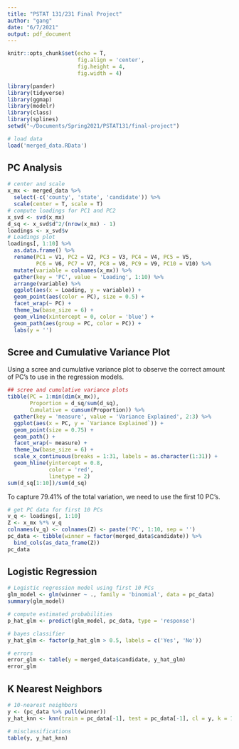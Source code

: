 ```yaml
---
title: "PSTAT 131/231 Final Project"
author: "gang"
date: "6/7/2021"
output: pdf_document
---
```


```r
knitr::opts_chunk$set(echo = T, 
                      fig.align = 'center',
                      fig.height = 4, 
                      fig.width = 4)

library(pander)
library(tidyverse)
library(ggmap)
library(modelr)
library(class)
library(splines)
setwd("~/Documents/Spring2021/PSTAT131/final-project")
```

```r
# load data
load('merged_data.RData')
```

## PC Analysis

```r
# center and scale
x_mx <- merged_data %>% 
  select(-c('county', 'state', 'candidate')) %>% 
  scale(center = T, scale = T)
# compute loadings for PC1 and PC2
x_svd <- svd(x_mx)
d_sq <- x_svd$d^2/(nrow(x_mx) - 1)
loadings <- x_svd$v
# Loadings plot
loadings[, 1:10] %>%
  as.data.frame() %>%
  rename(PC1 = V1, PC2 = V2, PC3 = V3, PC4 = V4, PC5 = V5, 
         PC6 = V6, PC7 = V7, PC8 = V8, PC9 = V9, PC10 = V10) %>%
  mutate(variable = colnames(x_mx)) %>%
  gather(key = 'PC', value = 'Loading', 1:10) %>%
  arrange(variable) %>%
  ggplot(aes(x = Loading, y = variable)) +
  geom_point(aes(color = PC), size = 0.5) +
  facet_wrap(~ PC) +
  theme_bw(base_size = 6) +
  geom_vline(xintercept = 0, color = 'blue') +
  geom_path(aes(group = PC, color = PC)) +
  labs(y = '')
```


## Scree and Cumulative Variance Plot
Using a scree and cumulative variance plot to observe the correct amount of PC's to use in the regression models.
```r
## scree and cumulative variance plots
tibble(PC = 1:min(dim(x_mx)),
       Proportion = d_sq/sum(d_sq),
       Cumulative = cumsum(Proportion)) %>%
  gather(key = 'measure', value = 'Variance Explained', 2:3) %>%
  ggplot(aes(x = PC, y = `Variance Explained`)) +
  geom_point(size = 0.75) +
  geom_path() +
  facet_wrap(~ measure) +
  theme_bw(base_size = 6) +
  scale_x_continuous(breaks = 1:31, labels = as.character(1:31)) +
  geom_hline(yintercept = 0.8,
             color = 'red',
             linetype = 2)
sum(d_sq[1:10])/sum(d_sq)
```
To capture 79.41% of the total variation, we need to use the first 10 PC's.

```r
# get PC data for first 10 PCs
v_q <- loadings[, 1:10]
Z <- x_mx %*% v_q
colnames(v_q) <- colnames(Z) <- paste('PC', 1:10, sep = '')
pc_data <- tibble(winner = factor(merged_data$candidate)) %>%
  bind_cols(as_data_frame(Z))
pc_data
```

## Logistic Regression
```r
# Logistic regression model using first 10 PCs
glm_model <- glm(winner ~ ., family = 'binomial', data = pc_data)
summary(glm_model)

# compute estimated probabilities
p_hat_glm <- predict(glm_model, pc_data, type = 'response')

# bayes classifier
y_hat_glm <- factor(p_hat_glm > 0.5, labels = c('Yes', 'No'))

# errors
error_glm <- table(y = merged_data$candidate, y_hat_glm)
error_glm
```

## K Nearest Neighbors
```r
# 10-nearest neighbors
y <- (pc_data %>% pull(winner))
y_hat_knn <- knn(train = pc_data[-1], test = pc_data[-1], cl = y, k = 10)

# misclassifications
table(y, y_hat_knn)
```


